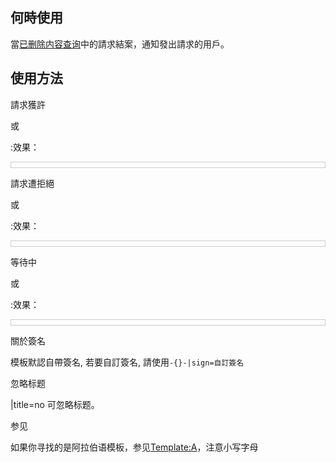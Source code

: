 {{NoteTA/MediaWiki}}
{{Documentation subpage}}

== 何時使用 ==

當[[Wikipedia:已删除内容查询|已删除内容查询]]中的請求結案，通知發出請求的用戶。

== 使用方法 ==

;請求獲許
{{tlxs|AR}}
或
{{tlxs|AR|2=page=頁面}}
;:效果：
<div style="clear: both;  overflow: auto; border: 1px solid #cccccc; padding: 4px; text-align: left; background: transparency;">
{{fakeh2|回信}}
{{AR|title=0}}

{{fakeh2|回信}}
{{AR|page=Wikipedia:Test|title=0}}

</div>

;請求遭拒絕
{{tlxs|AR|2=s=rejected}}
或
{{tlxs|AR|2=s=rejected|3=page=頁面}}

;:效果：
<div style="clear: both;  overflow: auto; border: 1px solid #cccccc; padding: 4px; text-align: left; background: transparency;">
{{fakeh2|回信}}
{{AR|s=rejected|title=0}}

{{fakeh2|回信}}
{{AR|page=Wikipedia:Test|s=rejected|title=0}}

</div>

;等待中
{{tlxs|AR|2=s=hold}}
或
{{tlxs|AR|2=s=hold|3=page=頁面}}

;:效果：
<div style="clear: both;  overflow: auto; border: 1px solid #cccccc; padding: 4px; text-align: left; background: transparency;">
{{fakeh2|回信}}
{{AR|s=hold|title=0}}

{{fakeh2|回信}}
{{AR|page=Wikipedia:Test|s=hold|title=0}}

</div>

;關於簽名
模板默認自帶簽名, 若要自訂簽名, 請使用<code>-{}-|sign=自訂簽名</code>

;忽略标题
|title=no 可忽略标题。

;参见
如果你寻找的是阿拉伯语模板，参见[[:Template:Ar|Template:A<big>'''{{red|r}}'''</big>]]，注意小写字母